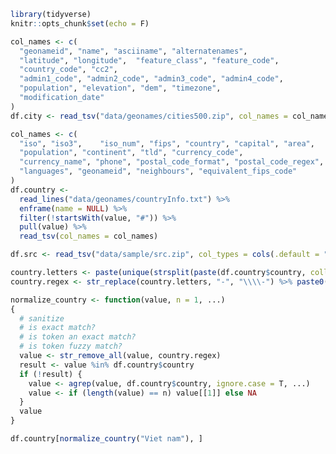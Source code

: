 ```r
library(tidyverse)
knitr::opts_chunk$set(echo = F)
```

```r
col_names <- c(
  "geonameid", "name", "asciiname", "alternatenames",
  "latitude", "longitude",  "feature_class", "feature_code",
  "country_code", "cc2",
  "admin1_code", "admin2_code", "admin3_code", "admin4_code",
  "population", "elevation", "dem", "timezone",
  "modification_date"
)
df.city <- read_tsv("data/geonames/cities500.zip", col_names = col_names, col_types = "iccccccccccccciiccT")
```

```r
col_names <- c(
  "iso", "iso3",	"iso_num", "fips", "country", "capital", "area",
  "population",	"continent", "tld",	"currency_code",
  "currency_name", "phone", "postal_code_format", "postal_code_regex",
  "languages", "geonameid", "neighbours", "equivalent_fips_code"
)
df.country <-
  read_lines("data/geonames/countryInfo.txt") %>%
  enframe(name = NULL) %>%
  filter(!startsWith(value, "#")) %>%
  pull(value) %>%
  read_tsv(col_names = col_names)
```

```r
df.src <- read_tsv("data/sample/src.zip", col_types = cols(.default = "c")) %>% select(accver, country)
```

```r
country.letters <- paste(unique(strsplit(paste(df.country$country, collapse = ""), "")[[1]]), collapse = "")
country.regex <- str_replace(country.letters, "-", "\\\\-") %>% paste0("[^", ., "]")

normalize_country <- function(value, n = 1, ...)
{
  # sanitize
  # is exact match?
  # is token an exact match?
  # is token fuzzy match?
  value <- str_remove_all(value, country.regex)
  result <- value %in% df.country$country
  if (!result) {
    value <- agrep(value, df.country$country, ignore.case = T, ...)
    value <- if (length(value) == n) value[[1]] else NA
  }
  value
}

df.country[normalize_country("Viet nam"), ]
```

